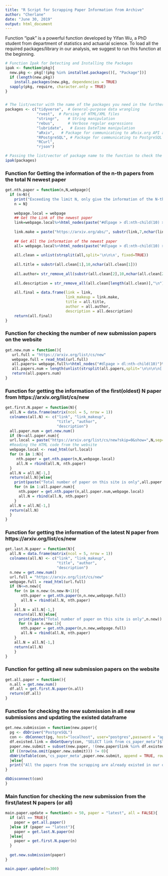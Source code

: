 ---
title: "R Script for Scrapping Paper Information from Archive"
author: "Cherlane"
date: "June 30, 2019"
output: html_document
---

Function "ipak" is a powerful function developed by Yifan Wu, a PhD student from department of statistics and actuarial science. To load all the required packages/library in our analysis, we suggest to run this function at the beginning.
```{r,warning=FALSE,message=FALSE}
# Function Ipak for Detecting and Installing the Packages
ipak <- function(pkg){
  new.pkg <- pkg[!(pkg %in% installed.packages()[, "Package"])]
  if (length(new.pkg)) 
    install.packages(new.pkg, dependencies = TRUE)
  sapply(pkg, require, character.only = TRUE)
}


# The list/vector with the name of the packages you need in the further analysis coding.
packages <- c("tidyverse",  # General-purpose data wrangling
              "rvest",  # Parsing of HTML/XML files  
              "stringr",    # String manipulation
              "rebus",      # Verbose regular expressions
              "lubridate",   # Eases DateTime manipulation
              "aRxiv",   # Package for communicating to aRvix.org API and get update information
              "RPostgreSQL", # Package for communicating to PostgreSQL
              "RCurl",   
              "rjson")

# Passing the list/vector of package name to the function to check the installation of the packages
ipak(packages)
```

### Function for Getting the information of the  n-th papers from the total N newest paper 
```{r}
get.nth.paper = function(n,N,webpage){
  if (n>N){
    print("Exceeding the limit N, only give the information of the N-th newest paper ")
    n = N}
  
    webpage.local = webpage
    ## Get the Link of the newest paper
    link=webpage.local%>%html_nodes(paste("#dlpage > dl:nth-child(10) > dt:nth-child(",2*n-1,") > span:nth-child(2) > a:nth-child(1)", sep = ""))%>%html_text
    
    link.make = paste("https://arxiv.org/abs/", substr(link,7,nchar(link)),sep = "")
    
    ## Get All the information of the newest paper
    all= webpage.local%>%html_nodes(paste("#dlpage > dl:nth-child(10) > dd:nth-child(",2*n,") > div:nth-child(1)", sep = ""))%>%html_text
    
    all.clean = unlist(strsplit(all,split='\n\n\n', fixed=TRUE))
  
    all.title = substr(all.clean[1],10,nchar(all.clean[1]))
    
    all.author= str_remove_all(substr(all.clean[2],10,nchar(all.clean[2])), "\n")
    
    all.description = str_remove_all(all.clean[length(all.clean)],"\n")
  
    all.final = data.frame(link = link,
                           link_makeup = link.make,
                           title = all.title,
                           author = all.author,
                           description = all.description)
    return(all.final)
}
```


### Function for checking the number of new submission papers on the website
```{r}
get.new.num = function(){
   url.full = "https://arxiv.org/list/cs/new"
   webpage.full = read_html(url.full)
   all.papers= webpage.full%>%html_nodes("#dlpage > dl:nth-child(10)")%>%html_text
   all.papers.num = length(unlist(strsplit(all.papers,split='\n\n\n\n[', fixed=TRUE)))
   return(all.papers.num)
}
```


### Function for getting the information of the first(oldest) N paper from https://arxiv.org/list/cs/new
```{r}
get.first.N.paper = function(N){
  all.N = data.frame(matrix(ncol = 5, nrow = 1))
  colnames(all.N) <- c("link", "link_makeup", 
                       "title", "author", 
                       "description")
  all.paper.num = get.new.num()
  if (N<=all.paper.num){
  url.local = paste("https://arxiv.org/list/cs/new?skip=0&show=",N,sep="")
  #Reading the HTML code from the website
  webpage.local <- read_html(url.local)
  for (n in 1:N){
     nth.paper = get.nth.paper(n,N,webpage.local)
     all.N = rbind(all.N, nth.paper)
  }
  all.N = all.N[-1,]
  return(all.N)}else{
    print(paste("Total number of paper on this site is only",all.paper.num))
    for (n in 1:all.paper.num){
      nth.paper = get.nth.paper(n,all.paper.num,webpage.local)
      all.N = rbind(all.N, nth.paper)
    }
  all.N = all.N[-1,]
  return(all.N)
  }
}
```


### Function for getting the information of the latest N paper from https://arxiv.org/list/cs/new
```{r}
get.last.N.paper = function(N){
  all.N = data.frame(matrix(ncol = 5, nrow = 1))
  colnames(all.N) <- c("link", "link_makeup", 
                       "title", "author", 
                       "description")
  n.new = get.new.num()
  url.full = "https://arxiv.org/list/cs/new"
  webpage.full = read_html(url.full)
  if (N<=n.new){
    for (n in n.new:(n.new-N+1)){
       nth.paper = get.nth.paper(n,n.new,webpage.full)
       all.N = rbind(all.N, nth.paper)
    }
    all.N = all.N[-1,]
    return(all.N)}else{
      print(paste("Total number of paper on this site is only",n.new))
      for (n in n.new:1){
       nth.paper = get.nth.paper(n,n.new,webpage.full)
       all.N = rbind(all.N, nth.paper)
    }
    all.N = all.N[-1,]
    return(all.N)
    }
}
```

### Function for getting all new submission papers on the website
```{r}
get.all.paper = function(){
  n.all = get.new.num()
  df.all = get.first.N.paper(n.all)
  return(df.all)
}
```

### Function for checking the new submission in all new submissions and updating the existed dataframe
```{r}
get.new.submission = function(new.paper){
  pg <- dbDriver("PostgreSQL")
  con <- dbConnect(pg, host="localhost", user="postgres",password = "aptx0330")
  df.existed.link = dbGetQuery(con, "SELECT link from cs_paper_meta")$link
  paper.new.submit = subset(new.paper, !(new.paper$link %in% df.existed.link))
  if ((nrow(na.omit(paper.new.submit))) != 0){
  dbWriteTable(con,'cs_paper_meta',paper.new.submit, append = TRUE, row.names=FALSE)
  }else{
  print("All the papers from the scrapping are already existed in our database")
}

dbDisconnect(con)  
}
```


### Main function for checking the new submission from the first/latest N papers (or all)
```{r}
main.paper.update = function(n = 50, paper = "latest", all = FALSE){
  if (all == TRUE){
    paper = get.all.paper()
  }else if (paper == "latest"){
    paper = get.last.N.paper(n)
  }else{
    paper = get.first.N.paper(n)
  }
  
  get.new.submission(paper)
}

main.paper.update(n=300)
```

